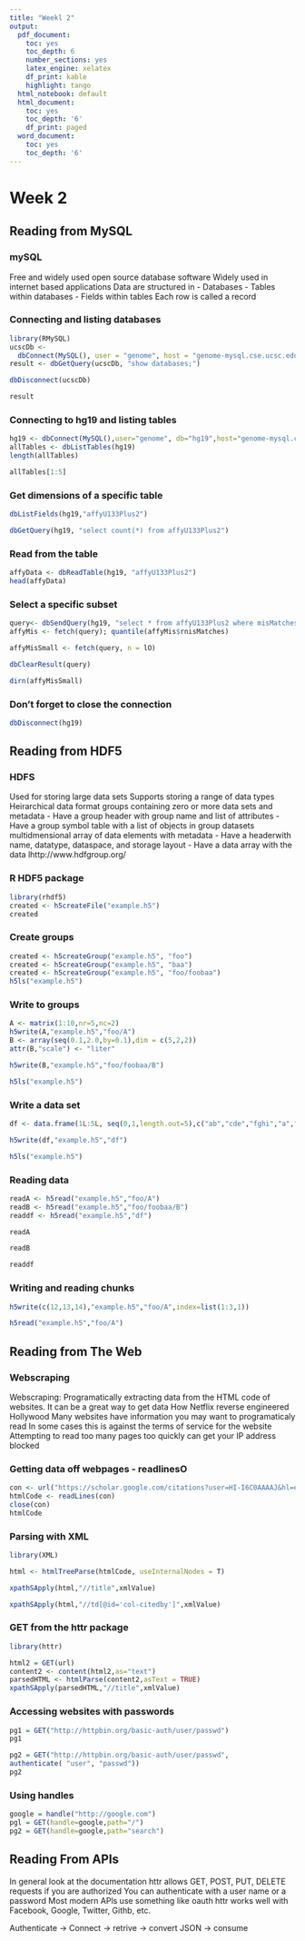 ```yaml
---
title: "Weekl 2"
output:
  pdf_document:
    toc: yes
    toc_depth: 6
    number_sections: yes
    latex_engine: xelatex
    df_print: kable
    highlight: tango
  html_notebook: default
  html_document:
    toc: yes
    toc_depth: '6'
    df_print: paged
  word_document:
    toc: yes
    toc_depth: '6'
---
```


# Week 2

## Reading from MySQL

### mySQL 

Free and widely used open source database software
Widely used in internet based applications
Data are structured in
- Databases
- Tables within databases
- Fields within tables
Each row is called a record

### Connecting and listing databases

```r
library(RMySQL)
ucscDb <-
  dbConnect(MySQL(), user = "genome", host = "genome-mysql.cse.ucsc.edu")
result <- dbGetQuery(ucscDb, "show databases;")

dbDisconnect(ucscDb)

```

```r
result
```

### Connecting to hg19 and listing tables

```r
hg19 <- dbConnect(MySQL(),user="genome", db="hg19",host="genome-mysql.cse.ucsc.edu")
allTables <- dbListTables(hg19)
length(allTables)
```

```r
allTables[1:5]
```

### Get dimensions of a specific table

```r
dbListFields(hg19,"affyU133Plus2")
```

```r
dbGetQuery(hg19, "select count(*) from affyU133Plus2")
```

### Read from the table

```r
affyData <- dbReadTable(hg19, "affyU133Plus2")
head(affyData)
```

### Select a specific subset

```r
query<- dbSendQuery(hg19, "select * from affyU133Plus2 where misMatches between 1 and 3")
affyMis <- fetch(query); quantile(affyMis$rnisMatches)
```
```r
affyMisSmall <- fetch(query, n = lO)

dbClearResult(query)
```
```r
dirn(affyMisSmall)
```

### Don't forget to close the connection

```r
dbDisconnect(hg19)
```

## Reading from HDF5

### HDFS

Used for storing large data sets
Supports storing a range of data types
Heirarchical data format
groups containing zero or more data sets and metadata
- Have a group header with group name and list of attributes
- Have a group symbol table with a list of objects in group
datasets multidmensional array of data elements with metadata
- Have a headerwith name, datatype, dataspace, and storage layout
- Have a data array with the data
lhttp://www.hdfgroup.org/


### R HDF5 package

```r
library(rhdf5)
created <- h5createFile("example.h5")
created
```

### Create groups

```r
created <- h5createGroup("example.h5", "foo")
created <- h5createGroup("example.h5", "baa")
created <- h5createGroup("example.h5", "foo/foobaa")
h5ls("example.h5")
```

### Write to groups

```r
A <- matrix(1:10,nr=5,nc=2)
h5write(A,"example.h5","foo/A")
B <- array(seq(0.1,2.0,by=0.1),dim = c(5,2,2))
attr(B,"scale") <- "liter"
```

```r
h5write(B,"example.h5","foo/foobaa/B")
```


```r
h5ls("example.h5")
```


### Write a data set

```r
df <- data.frame(1L:5L, seq(0,1,length.out=5),c("ab","cde","fghi","a","s"),stringsAsFactors = FALSE)
```

```r
h5write(df,"example.h5","df")
```

```r
h5ls("example.h5")
```


### Reading data

```r
readA <- h5read("example.h5","foo/A")
readB <- h5read("example.h5","foo/foobaa/B")
readdf <- h5read("example.h5","df")
```

```r
readA
```

```r
readB
```

```r
readdf
```


### Writing and reading chunks

```r
h5write(c(12,13,14),"example.h5","foo/A",index=list(1:3,1))
```


```r
h5read("example.h5","foo/A")
```


## Reading from The Web

### Webscraping

Webscraping: Programatically extracting data from the HTML code of websites.
It can be a great way to get data How Netflix reverse engineered Hollywood
Many websites have information you may want to programaticaly read
In some cases this is against the terms of service for the website
Attempting to read too many pages too quickly can get your IP address blocked

### Getting data off webpages - readlinesO

```r
con <- url("https://scholar.google.com/citations?user=HI-I6C0AAAAJ&hl=en")
htmlCode <- readLines(con)
close(con)
htmlCode
```

### Parsing with XML

```r
library(XML)
```

```r
html <- htmlTreeParse(htmlCode, useInternalNodes = T)

xpathSApply(html,"//title",xmlValue)
```

```r
xpathSApply(html,"//td[@id='col-citedby']",xmlValue)
```

### GET from the httr package

```r
library(httr)
```

```r
html2 = GET(url)
content2 <- content(html2,as="text")
parsedHTML <- htmlParse(content2,asText = TRUE)
xpathSApply(parsedHTML,"//title",xmlValue)
```

### Accessing websites with passwords

```r
pg1 = GET("http://httpbin.org/basic-auth/user/passwd")
pg1
```


```r
pg2 = GET("http://httpbin.org/basic-auth/user/passwd",
authenticate( "user", "passwd"))
pg2
```


### Using handles 

```r
google = handle("http://google.com")
pgl = GET(handle=google,path="/")
pg2 = GET(handle=google,path="search")
```


## Reading From APIs

In general look at the documentation
httr allows GET, POST, PUT, DELETE requests if you are authorized
You can authenticate with a user name or a password
Most modern APls use something like oauth
httr works well with Facebook, Google, Twitter, Githb, etc.

Authenticate -> Connect -> retrive -> convert JSON -> consume 


